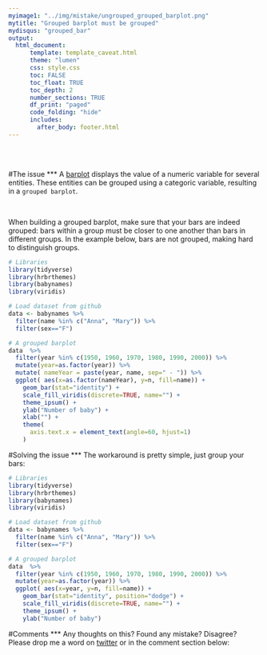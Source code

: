 ```yaml
---
myimage1: "../img/mistake/ungrouped_grouped_barplot.png"
mytitle: "Grouped barplot must be grouped"
mydisqus: "grouped_bar"
output:
  html_document:
      template: template_caveat.html
      theme: "lumen"
      css: style.css
      toc: FALSE
      toc_float: TRUE
      toc_depth: 2
      number_sections: TRUE
      df_print: "paged"
      code_folding: "hide"
      includes: 
        after_body: footer.html
---
```


<br><br>
<div class="mycontent">



#The issue
***
A [barplot](https://www.data-to-viz.com/graph/barplot.html) displays the value of a numeric variable for several entities. These entities can be grouped using a categoric variable, resulting in a `grouped barplot`.

<br>

When building a grouped barplot, make sure that your bars are indeed grouped: bars within a group must be closer to one another than bars in different groups. In the example below, bars are not grouped, making hard to distinguish groups.
```r
# Libraries
library(tidyverse)
library(hrbrthemes)
library(babynames)
library(viridis)

# Load dataset from github
data <- babynames %>% 
  filter(name %in% c("Anna", "Mary")) %>%
  filter(sex=="F")

# A grouped barplot
data  %>% 
  filter(year %in% c(1950, 1960, 1970, 1980, 1990, 2000)) %>%
  mutate(year=as.factor(year)) %>%
  mutate( nameYear = paste(year, name, sep=" - ")) %>%
  ggplot( aes(x=as.factor(nameYear), y=n, fill=name)) +
    geom_bar(stat="identity") +
    scale_fill_viridis(discrete=TRUE, name="") +
    theme_ipsum() +
    ylab("Number of baby") +
    xlab("") +
    theme(
      axis.text.x = element_text(angle=60, hjust=1)
    )
```



#Solving the issue
***
The workaround is pretty simple, just group your bars:
```r
# Libraries
library(tidyverse)
library(hrbrthemes)
library(babynames)
library(viridis)

# Load dataset from github
data <- babynames %>% 
  filter(name %in% c("Anna", "Mary")) %>%
  filter(sex=="F")

# A grouped barplot
data  %>% 
  filter(year %in% c(1950, 1960, 1970, 1980, 1990, 2000)) %>%
  mutate(year=as.factor(year)) %>%
  ggplot( aes(x=year, y=n, fill=name)) +
    geom_bar(stat="identity", position="dodge") +
    scale_fill_viridis(discrete=TRUE, name="") +
    theme_ipsum() +
    ylab("Number of baby")
```








#Comments
***
Any thoughts on this? Found any mistake? Disagree? Please drop me a word on [twitter](https://twitter.com/R_Graph_Gallery) or in the comment section below:
<br>




</div>














